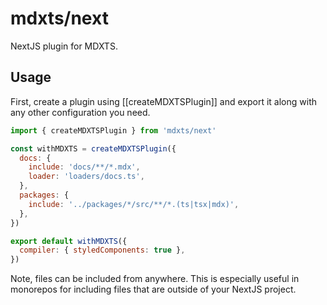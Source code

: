 # mdxts/next

NextJS plugin for MDXTS.

## Usage

First, create a plugin using [[createMDXTSPlugin]] and export it along with any other configuration you need.

```next.config.mjs
import { createMDXTSPlugin } from 'mdxts/next'

const withMDXTS = createMDXTSPlugin({
  docs: {
    include: 'docs/**/*.mdx',
    loader: 'loaders/docs.ts',
  },
  packages: {
    include: '../packages/*/src/**/*.(ts|tsx|mdx)',
  },
})

export default withMDXTS({
  compiler: { styledComponents: true },
})
```

Note, files can be included from anywhere. This is especially useful in monorepos for including files that are outside of your NextJS project.
